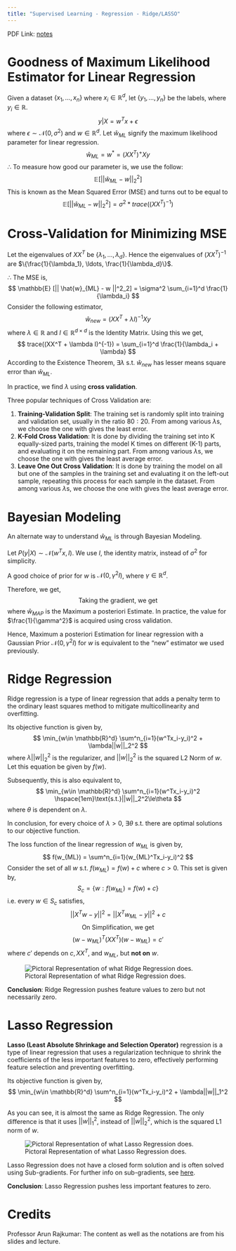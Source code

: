 ```yaml
---
title: "Supervised Learning - Regression - Ridge/LASSO"
---
```


PDF Link: [notes](../notes/Wk06.pdf)

# Goodness of Maximum Likelihood Estimator for Linear Regression
Given a dataset $\{x_1, \ldots, x_n\}$ where $x_i \in \mathbb{R}^d$, let $\{y_1, \ldots, y_n\}$ be the labels, where $y_i \in \mathbb{R}$.
$$
y|X = w^Tx + \epsilon
$$
where $\epsilon \sim \mathcal{N}(0,\sigma^2)$ and $w \in \mathbb{R}^d$. Let $\hat{w}_{ML}$ signify the maximum likelihood parameter for linear regression.
$$
\hat{w}_{ML}=w^*=(XX^T)^+Xy
$$
$\therefore$ To measure how good our parameter is, we use the follow:
$$
\mathbb{E} [|| \hat{w}_{ML} - w ||^2_2]
$$
This is known as the Mean Squared Error (MSE) and turns out to be equal to
$$
\mathbb{E} [|| \hat{w}_{ML} - w ||^2_2] = \sigma^2 *trace((XX^T)^{-1})
$$

# Cross-Validation for Minimizing MSE
Let the eigenvalues of $XX^T$ be $\{\lambda_1, \ldots, \lambda_d\}$. Hence the eigenvalues of $(XX^T)^{-1}$ are $\{\frac{1}{\lambda_1}, \ldots, \frac{1}{\lambda_d}\}$. 

$\therefore$ The MSE is,
$$
\mathbb{E} [|| \hat{w}_{ML} - w ||^2_2] = \sigma^2 \sum_{i=1}^d  \frac{1}{\lambda_i}
$$
Consider the following estimator,
$$
\hat{w}_{new}=(XX^T + \lambda I)^{-1}Xy
$$
where $\lambda \in \mathbb{R}$ and $I \in \mathbb{R}^{d\times d}$ is the Identity Matrix. Using this we get,
$$
trace((XX^T + \lambda I)^{-1}) = \sum_{i=1}^d  \frac{1}{\lambda_i + \lambda}
$$
According to the Existence Theorem, $\exists\lambda$ s.t. $\hat{w}_{new}$ has lesser means square error than $\hat{w}_{ML}$.

In practice, we find $\lambda$ using **cross validation**.

Three popular techniques of Cross Validation are:

1. **Training-Validation Split**: The training set is randomly split into training and validation set, usually in the ratio $80:20$. From among various $\lambda$s, we choose the one with gives the least error.
2. **K-Fold Cross Validation**: It is done by dividing the training set into K equally-sized parts, training the model K times on different (K-1) parts, and evaluating it on the remaining part. From among various $\lambda$s, we choose the one with gives the least average error.
3. **Leave One Out Cross Validation**: It is done by training the model on all but one of the samples in the training set and evaluating it on the left-out sample, repeating this process for each sample in the dataset. From among various $\lambda$s, we choose the one with gives the least average error.

# Bayesian Modeling
An alternate way to understand $\hat{w}_{ML}$ is through Bayesian Modeling.

Let $P(y|X)\sim \mathcal{N}(w^Tx,I)$. We use $I$, the identity matrix, instead of $\sigma^2$ for simplicity.

A good choice of prior for $w$ is $\mathcal{N}(0,\gamma^2I)$, where $\gamma\in\mathbb{R}^d$.

Therefore, we get,
\begin{align*}
P(w|\{(x_1, y_1), \ldots, (x_n,y_n)\})&\propto P(\{(x_1, y_1), \ldots, (x_n,y_n)\}|w)*P(w)\\
&\propto \left ( \prod _{i=1} ^n e^{\frac{-(y_i - w^Tx_i)^2}{2}}  \right ) * \left ( \prod _{i=1} ^d  e^{\frac{-(w_i - 0)^2}{2\gamma^2}} \right )\\
&\propto \left ( \prod _{i=1} ^n e^{\frac{-(y_i - w^Tx_i)^2}{2}}  \right ) * \left ( e^{-\sum _{i=1} ^d\frac{w_i^2}{2\gamma^2}} \right ) \\
&\propto \left ( \prod _{i=1} ^n e^{\frac{-(y_i - w^Tx_i)^2}{2}}  \right ) * e^{\frac{-||w||^2}{2\gamma^2}} \\
\log(P(w|\{(x_1, y_1), \ldots, (x_n,y_n)\}))&\propto \frac{-(y_i - w^Tx_i)^2}{2}-\frac{||w||^2}{2\gamma^2}
\end{align*}
$$
\text{Taking the gradient, we get}
$$
\begin{align*}
\nabla \log(P(w|\{(x_1, y_1), \ldots, (x_n,y_n)\}))&\propto  (XX^T)\hat{w}_{MAP} - Xy + \frac{\hat{w}_{MAP}}{\gamma^2} \\
\therefore \hat{w}_{MAP}&=(XX^T + \frac{1}{\gamma^2} I)^{-1}Xy
\end{align*}
where $\hat{w}_{MAP}$ is the Maximum a posteriori Estimate. In practice, the value for $\frac{1}{\gamma^2}$ is acquired using cross validation.

Hence, Maximum a posteriori Estimation for linear regression with a Gaussian Prior $\mathcal{N}(0,\gamma^2I)$ for $w$ is equivalent to the "new" estimator we used previously.

# Ridge Regression
Ridge regression is a type of linear regression that adds a penalty term to the ordinary least squares method to mitigate multicollinearity and overfitting.

Its objective function is given by,
$$
\min_{w\in \mathbb{R}^d} \sum^n_{i=1}(w^Tx_i-y_i)^2 + \lambda||w||_2^2
$$
where $\lambda||w||_2^2$ is the regularizer, and $||w||_2^2$ is the squared L2 Norm of $w$. Let this equation be given by $f(w)$.

Subsequently, this is also equivalent to,
$$
\min_{w\in \mathbb{R}^d} \sum^n_{i=1}(w^Tx_i-y_i)^2 \hspace{1em}\text{s.t.}||w||_2^2\le\theta
$$
where $\theta$ is dependent on $\lambda$.

In conclusion, for every choice of $\lambda>0$, $\exists \theta$ s.t. there are optimal solutions to our objective function.

The loss function of the linear regression of $w_{ML}$ is given by,
$$
f(w_{ML}) = \sum^n_{i=1}(w_{ML}^Tx_i-y_i)^2
$$
Consider the set of all $w$ s.t. $f(w_{ML}) = f(w) + c$ where $c>0$. This set is given by,
$$
S_c = \left \{w: f(w_{ML}) = f(w) + c \right \} 
$$
i.e. every $w \in S_c$ satisfies,
$$
||X^Tw-y||^2=||X^Tw_{ML}-y||^2 + c
$$
$$
\text{On Simplification, we get}
$$
$$
(w-w_{ML})^T(XX^T)(w-w_{ML}) = c'
$$
where $c'$ depends on $c,XX^T,$ and $w_{ML}$, but **not on** $w$.

![Pictoral Representation of what Ridge Regression does.](../images/ridge_regression.png)

**Conclusion**: Ridge Regression pushes feature values to zero but not necessarily zero.

# Lasso Regression
**Lasso (Least Absolute Shrinkage and Selection Operator)** regression is a type of linear regression that uses a regularization technique to shrink the coefficients of the less important features to zero, effectively performing feature selection and preventing overfitting.

Its objective function is given by,
$$
\min_{w\in \mathbb{R}^d} \sum^n_{i=1}(w^Tx_i-y_i)^2 + \lambda||w||_1^2
$$

As you can see, it is almost the same as Ridge Regression. The only difference is that it uses $||w||_1^2$, instead of $||w||_2^2$, which is the squared L1 norm of $w$.

![Pictoral Representation of what Lasso Regression does.](../images/lasso_regression.png)

Lasso Regression does not have a closed form solution and is often solved using Sub-gradients. For further info on sub-gradients, see [here](https://see.stanford.edu/materials/lsocoee364b/01-subgradients_notes.pdf).

**Conclusion**: Lasso Regression pushes less important features to zero.

# Credits
Professor Arun Rajkumar: The content as well as the notations are from his slides and lecture.
